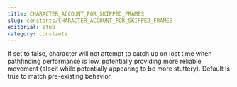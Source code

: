```yaml
---
title: CHARACTER_ACCOUNT_FOR_SKIPPED_FRAMES
slug: constants/CHARACTER_ACCOUNT_FOR_SKIPPED_FRAMES
editorial: stub
category: constants
---
```


<LSLConstant name="CHARACTER_ACCOUNT_FOR_SKIPPED_FRAMES"/>

If set to false, character will not attempt to catch up on lost time when pathfinding performance is low, potentially providing more reliable movement (albeit while potentially appearing to be more stuttery). Default is true to match pre-existing behavior.
